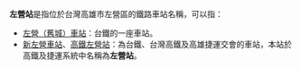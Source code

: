 '''左營站'''是指位於台灣高雄市左營區的鐵路車站名稱，可以指：
*[[左營（舊城）車站|左營（舊城）車站]]：台鐵的一座車站。
*[[新左營車站|新左營車站]]、[[高鐵左營站|高鐵左營站]]：為台鐵、台灣高鐵及高雄捷運交會的車站，本站於高鐵及捷運系統中名稱為'''左營站'''。

{{dab|Cat=三字車站名消歧義}}